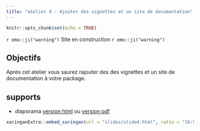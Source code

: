 ```yaml
---
title: "atelier 4 - Ajouter des vignettes et un site de documentation"
---
```


```r
knitr::opts_chunk$set(echo = TRUE)
```

`r emo::ji("warning")` Site en construction `r emo::ji("warning")`

## Objectifs

Après cet atelier vous saurez rajouter des des vignettes et un site de documentation à votre package.

## supports

- diaporama [version html](slides/slide4.html) ou [version pdf](slides/slide4.pdf)

```r
xaringanExtra::embed_xaringan(url = "slides/slide4.html", ratio = "16:9")
```